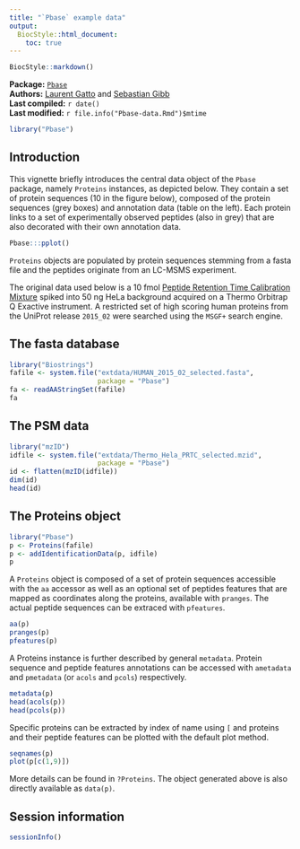 ```yaml
---
title: "`Pbase` example data"
output:
  BiocStyle::html_document:
    toc: true
---
```


<!--
%\VignetteEngine{knitr::rmarkdown}
%\VignetteIndexEntry{Pbase-data}
%\VignettePackage{Pbase}
-->

```r
BiocStyle::markdown()
```

**Package:** [`Pbase`](http://bioconductor.org/packages/devel/bioc/html/Pbase.html)<br />
**Authors:** [Laurent Gatto](http://cpu.sysbiol.cam.ac.uk/) and
[Sebastian Gibb](http://sebastiangibb.de/research.html)<br />
**Last compiled:** `r date()`<br />
**Last modified:** `r file.info("Pbase-data.Rmd")$mtime`


```r
library("Pbase")
```

## Introduction

This vignette briefly introduces the central data object of the
`Pbase` package, namely `Proteins` instances, as depicted below. They
contain a set of protein sequences (10 in the figure below), composed
of the protein sequences (grey boxes) and annotation data (table on
the left). Each protein links to a set of experimentally observed
peptides (also in grey) that are also decorated with their own
annotation data.

```r
Pbase:::pplot()
```

`Proteins` objects are populated by protein sequences
stemming from a fasta file and the peptides originate from an LC-MSMS
experiment.

The original data used below is a 10 fmol
[Peptide Retention Time Calibration Mixture](http://www.piercenet.com/product/peptide-retention-time-calibration-mixture)
spiked into 50 ng HeLa background acquired on a Thermo Orbitrap Q
Exactive instrument. A restricted set of high scoring human proteins
from the UniProt release `2015_02` were searched using the `MSGF+`
search engine.

## The fasta database

```r
library("Biostrings")
fafile <- system.file("extdata/HUMAN_2015_02_selected.fasta",
                      package = "Pbase")
fa <- readAAStringSet(fafile)
fa
```

## The PSM data

```r
library("mzID")
idfile <- system.file("extdata/Thermo_Hela_PRTC_selected.mzid",
                      package = "Pbase")
id <- flatten(mzID(idfile))
dim(id)
head(id)
```

## The Proteins object

```r
library("Pbase")
p <- Proteins(fafile)
p <- addIdentificationData(p, idfile)
p
```

A `Proteins` object is composed of a set of protein sequences
accessible with the `aa` accessor as well as an optional set of
peptides features that are mapped as coordinates along the proteins,
available with `pranges`. The actual peptide sequences can be extraced
with `pfeatures`.

```r
aa(p)
pranges(p)
pfeatures(p)
```

A Proteins instance is further described by general
`metadata`. Protein sequence and peptide features annotations can be
accessed with `ametadata` and `pmetadata` (or `acols` and `pcols`)
respectively.

```r
metadata(p)
head(acols(p))
head(pcols(p))
```

Specific proteins can be extracted by index of name using
`[` and proteins and their peptide features can be plotted
with the default plot method.

```r
seqnames(p)
plot(p[c(1,9)])
```

More details can be found in `?Proteins`. The object generated above
is also directly available as `data(p)`.

## Session information

```r
sessionInfo()
```
